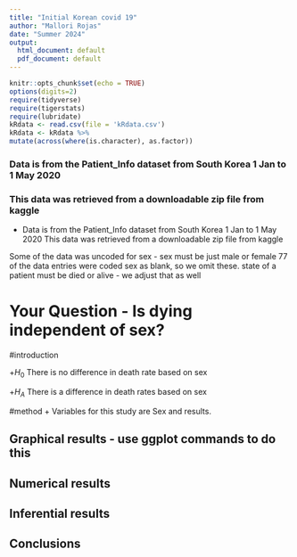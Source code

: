 ```yaml
---
title: "Initial Korean covid 19"
author: "Mallori Rojas"
date: "Summer 2024"
output:
  html_document: default
  pdf_document: default
---
```


```r
knitr::opts_chunk$set(echo = TRUE)
options(digits=2)
require(tidyverse)
require(tigerstats)
require(lubridate)
kRdata <- read.csv(file = 'kRdata.csv')
kRdata <- kRdata %>%
mutate(across(where(is.character), as.factor))

```
### Data is from the Patient_Info dataset from South Korea 1 Jan to 1 May 2020
### This data was retrieved from a downloadable zip file from kaggle

+ Data is from the Patient_Info dataset from South Korea 1 Jan to 1 May 2020 This data was retrieved from a downloadable zip file from kaggle


Some of the data was uncoded for sex - sex must be just male or female
77 of the data entries were coded sex  as blank, so we omit these.
state of a patient must be died or alive - we adjust that as well   
  
# Your Question - Is dying independent of sex?


#introduction

+$H_0$ There is no difference in death rate based on sex

+$H_A$ There is a difference in death rates based on sex

#method
+ Variables for this study are Sex and results.


## Graphical results - use ggplot commands to do this  



  





  
## Numerical results


## Inferential results 




## Conclusions

